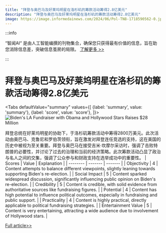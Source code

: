 ```yaml
---
title: "拜登与奥巴马及好莱坞明星在洛杉矶的筹款活动筹得2.8亿美元"
description: "拜登与奥巴马及好莱坞明星在洛杉矶的筹款活动筹得2.8亿美元"
image: https://image.informedainews.com/2024/06/Pol-TN8-1718590562-0.jpg
---
```



:::info

“智闻AI“ 是由人工智能编撰的刊物集合，确保您只获得最有价值的信息，旨在助您消除信息差，突破信息茧房的局限。  [了解更多 >>](/)

:::

# 拜登与奥巴马及好莱坞明星在洛杉矶的筹款活动筹得2.8亿美元


<Tabs
	defaultValue="summary"
	values={[
	{label: 'summary', value: 'summary'},
	{label: 'score', value: 'score'},
]}>
<TabItem value="summary">
<img
  src="https://image.informedainews.com/2024/06/Pol-TN8-1718590562-0.jpg"
  alt="Biden's LA Fundraiser with Obama and Hollywood Stars Raises $28 Million"
/>



拜登总统在好莱坞明星的协助下，于洛杉矶筹款活动中筹得2800万美元。此次活动由奥巴马、克鲁尼和罗伯茨领衔，旨在激发对拜登连任竞选的支持，这在美国的历史中被视为至关重要。拜登与奥巴马在接受吉米·坎摩尔采访时，强调了击败特朗普的必要性，并讨论了过去的治理和当前的经济策略。此次筹款活动凸显了政治与名人之间的交集，强调了公众参与和财政支持在选举成功中的重要性。
</TabItem>
<TabItem value="score">
	| Scores     | Value   | Explanation |
	| -------- | ------- | ------- |
	| Objectivity  | 4    | Content attempts to balance different viewpoints, slightly leaning towards supporting Biden's re-election.    |
	| Social Impact | 5     | Content sparked widespread discussion, significantly influencing public opinion on Biden's re-election.    |
	| Credibility    | 5    | Content is credible, with solid evidence from authoritative sources like fundraising figures.    |
	| Potential    | 4    | Content has high potential to influence political outcomes, especially in fundraising and public support.    |
	| Practicality    | 4    | Content is highly practical, directly applicable to political fundraising strategies.    |
	| Entertainment Value    | 5    | Content is very entertaining, attracting a wide audience due to involvement of Hollywood stars.    |
</TabItem>
</Tabs>

[Full article>>](https://www.theguardian.com/us-news/article/2024/jun/16/biden-fundraiser-george-clooney-julia-roberts-obama)
